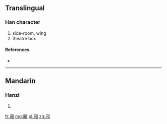 {{also|廂}}
==Translingual==

===Han character===
{{Han char|rn=27|rad=厂|as=09|sn=11|four=|canj=一木月山 (MDBU)}}

# side-room, wing
# theatre box

====References====
* {{Han ref|kx=0162.191|hdz=10075.090|uh=53A2|ud=21410}}

----

==Mandarin==

===Hanzi===
{{cmn-hanzi|tra=廂|pin=[[xiāng]] ([[xiang1]])|wg=hsiang<sup>1</sup>}}

# {{defn|lang=cmn|sort=厂09}}

[[fr:厢]]
[[mg:厢]]
[[pl:厢]]
[[zh:厢]]